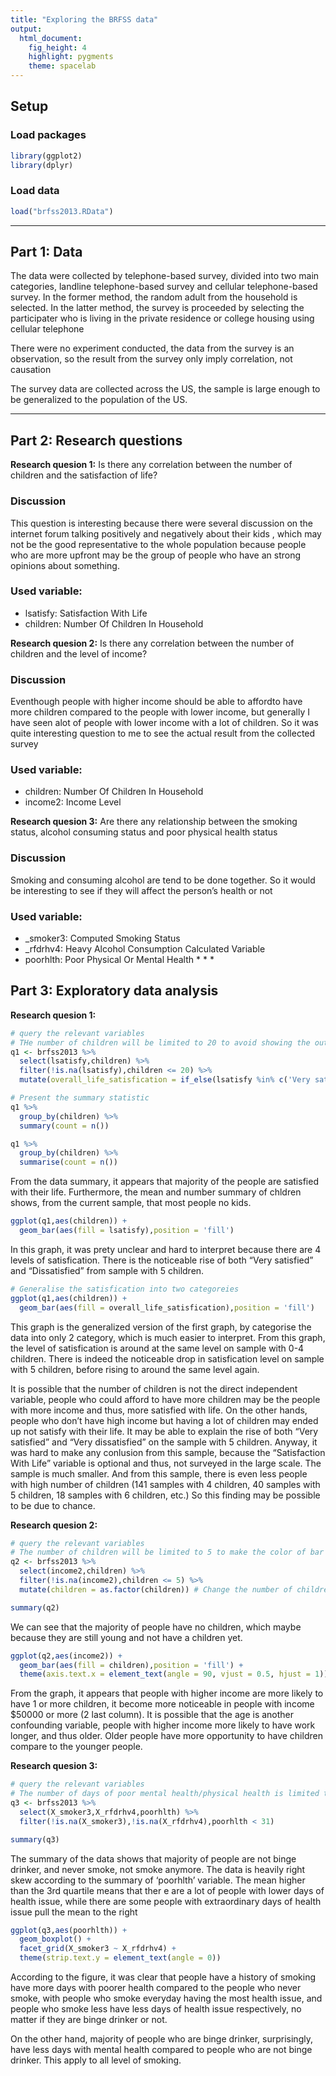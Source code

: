 ```yaml
---
title: "Exploring the BRFSS data"
output: 
  html_document: 
    fig_height: 4
    highlight: pygments
    theme: spacelab
---
```


## Setup

### Load packages

```r
library(ggplot2)
library(dplyr)
```

### Load data


```r
load("brfss2013.RData")
```



* * *

## Part 1: Data
The data were collected by telephone-based survey, divided into two main categories, landline telephone-based survey and cellular telephone-based survey. In the former method, the random adult from the household is selected. In the latter method, the survey is proceeded by selecting the participater who is living in the private residence or college housing using cellular telephone

There were no experiment conducted, the data from the survey is an observation, so the result from the survey only imply correlation, not causation

The survey data are collected across the US, the sample is large enough to be generalized to the population of the US.

* * *

## Part 2: Research questions

**Research quesion 1:**
Is there any correlation between the number of children and the satisfaction of life?

### Discussion
This question is interesting because there were several discussion on the internet forum talking positively and negatively about their kids , which may not be the good representative to the whole population because people who are more upfront may be the group of people who have an strong opinions about something.

### Used variable:
- lsatisfy: Satisfaction With Life
- children: Number Of Children In Household

**Research quesion 2:**
Is there any correlation between the number of children and the level of income?

### Discussion
Eventhough people with higher income should be able to affordto have more children compared to the people with lower income, but generally I have seen alot of people with lower income with a lot of children. So it was quite interesting question to me to see the actual result from the collected survey

### Used variable:
- children: Number Of Children In Household
- income2: Income Level

**Research quesion 3:**
Are there any relationship between the smoking status, alcohol consuming status and poor physical health status

### Discussion
Smoking and consuming alcohol are tend to be done together. So  it would be interesting to see if they will affect the person's health or not

### Used variable:
- _smoker3: Computed Smoking Status
- _rfdrhv4: Heavy Alcohol Consumption Calculated Variable
- poorhlth: Poor Physical Or Mental Health
* * *

## Part 3: Exploratory data analysis

**Research quesion 1:**

```r
# query the relevant variables
# THe number of children will be limited to 20 to avoid showing the outlier
q1 <- brfss2013 %>%
  select(lsatisfy,children) %>%
  filter(!is.na(lsatisfy),children <= 20) %>%
  mutate(overall_life_satisfication = if_else(lsatisfy %in% c('Very satisfied','Satisfied'),"Satisfied",'Not satisfied')) # Generalise the satisfication into two categoreies

# Present the summary statistic
q1 %>%
  group_by(children) %>%
  summary(count = n())

q1 %>%
  group_by(children) %>%
  summarise(count = n())


```


From the data summary, it appears that majority of the people are satisfied with their life. Furthermore, the mean and number summary of chldren shows, from the current sample, that most people no kids.

```r
ggplot(q1,aes(children)) + 
  geom_bar(aes(fill = lsatisfy),position = 'fill')
```

In this graph, it was prety unclear and hard to interpret because there are 4 levels of satisfication. There is the noticeable rise of both "Very satisfied" and "Dissatisfied" from sample with 5 children.

```r

# Generalise the satisfication into two categoreies
ggplot(q1,aes(children)) + 
  geom_bar(aes(fill = overall_life_satisfication),position = 'fill')
```

This graph is the generalized version of the first graph, by categorise the data into only 2 category, which is much easier to interpret. From this graph, the level of satisfication is around at the same level on sample with 0-4 children. There is indeed the noticeable drop in satisfication level on sample with 5 children, before rising to around the same level again.

It is possible that the number of children is not the direct independent variable, people who could afford to have more children may be the people with more income and thus, more satisfied with life. On the other hands, people who don't have high income but having a lot of children may ended up not satisfy with their life. It may be able to explain the rise of both "Very satisfied" and "Very dissatisfied" on the sample with 5 children. Anyway, it was hard to make any conlusion from this sample, because the "Satisfaction With Life" variable is optional and thus, not surveyed in the large scale. The sample is much smaller. And from this  sample, there is even less people with high number of children (141 samples with 4 children, 40 samples with 5 children, 18 samples with 6 children, etc.) So this finding may be possible to be due to chance.

**Research quesion 2:**

```r
# query the relevant variables
# The number of children will be limited to 5 to make the color of bar chart easier to distinguish
q2 <- brfss2013 %>%
  select(income2,children) %>%
  filter(!is.na(income2),children <= 5) %>%
  mutate(children = as.factor(children)) # Change the number of children into catergoical variable

summary(q2)
```

We can see that the majority of people have no children, which maybe because they are still young and not have a children yet.

```r
ggplot(q2,aes(income2)) +
  geom_bar(aes(fill = children),position = 'fill') +
  theme(axis.text.x = element_text(angle = 90, vjust = 0.5, hjust = 1))
```

From the graph, it appears that people with higher income are more likely to have 1 or more children, it become more noticeable in people with income $50000 or more (2 last column). It is possible that the age is another confounding variable, people with higher income more likely to have work longer, and thus older. Older people have more opportunity to have children compare to the younger people.

**Research quesion 3:**

```r
# query the relevant variables
# The number of days of poor mental health/physical health is limited to 30 days to eliminate the outlier
q3 <- brfss2013 %>%
  select(X_smoker3,X_rfdrhv4,poorhlth) %>%
  filter(!is.na(X_smoker3),!is.na(X_rfdrhv4),poorhlth < 31)

summary(q3)
```
The summary of the data shows that majority of people are not binge drinker, and never smoke, not smoke anymore. The data is heavily right skew according to the summary of 'poorhlth' variable. The mean higher than the 3rd quartile means that ther e are a lot of people with lower days of health issue, while there are some people with extraordinary days of health issue pull the mean to the right
```r
ggplot(q3,aes(poorhlth)) +
  geom_boxplot() +
  facet_grid(X_smoker3 ~ X_rfdrhv4) +
  theme(strip.text.y = element_text(angle = 0))
```
According to the figure, it was clear that people have a history of smoking have more days with poorer health compared to the people who never smoke, with people who smoke everyday having the most health issue, and people who smoke less have less days of health issue respectively, no matter if they are binge drinker or not.

On the other hand, majority of people who are binge drinker, surprisingly, have less days with mental health compared to people who are not binge drinker. This apply to all level of smoking. 

